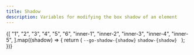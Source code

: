 ```yaml
---
title: Shadow
description: Variables for modifying the box shadow of an element
---
```



<ReferenceTable>
  {[
    "1",
    "2",
    "3",
    "4",
    "5",
    "6",
    "inner-1",
    "inner-2",
    "inner-3",
    "inner-4",
    "inner-5",
  ].map((shadow) => {
    return (
      <tr>
        <td>
          <code>--go-shadow-{shadow}</code>
        </td>
        <td>
          <code>shadow-{shadow}</code>
        </td>
        <td>&nbsp;</td>
      </tr>
    );
  })}
</ReferenceTable>
